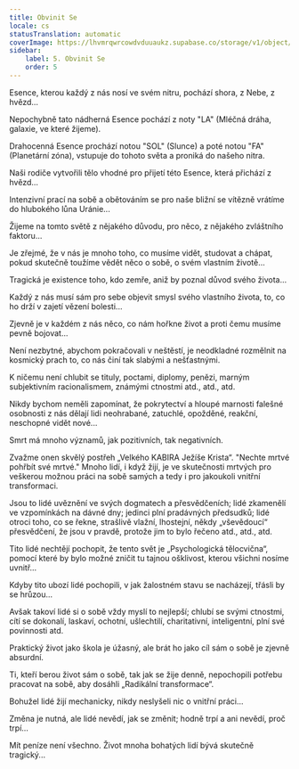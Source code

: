 ```yaml
---
title: Obvinit Se
locale: cs
statusTranslation: automatic
coverImage: https://lhvmrqwrcowdvduuaukz.supabase.co/storage/v1/object/public/strapi-uploads/small_cover-tratado-de-psicologia-revolucionaria.webp-5e15e1cec4e0ebebcde5d7fc7565d8fd.webp
sidebar:
    label: 5. Obvinit Se
    order: 5
---
```

Esence, kterou každý z nás nosí ve svém nitru, pochází shora, z Nebe, z hvězd...

Nepochybně tato nádherná Esence pochází z noty "LA" (Mléčná dráha, galaxie, ve které žijeme).

Drahocenná Esence prochází notou "SOL" (Slunce) a poté notou "FA" (Planetární zóna), vstupuje do tohoto světa a proniká do našeho nitra.

Naši rodiče vytvořili tělo vhodné pro přijetí této Esence, která přichází z hvězd...

Intenzivní prací na sobě a obětováním se pro naše bližní se vítězně vrátíme do hlubokého lůna Uránie...

Žijeme na tomto světě z nějakého důvodu, pro něco, z nějakého zvláštního faktoru...

Je zřejmé, že v nás je mnoho toho, co musíme vidět, studovat a chápat, pokud skutečně toužíme vědět něco o sobě, o svém vlastním životě...

Tragická je existence toho, kdo zemře, aniž by poznal důvod svého života...

Každý z nás musí sám pro sebe objevit smysl svého vlastního života, to, co ho drží v zajetí vězení bolesti...

Zjevně je v každém z nás něco, co nám hořkne život a proti čemu musíme pevně bojovat...

Není nezbytné, abychom pokračovali v neštěstí, je neodkladné rozmělnit na kosmický prach to, co nás činí tak slabými a nešťastnými.

K ničemu není chlubit se tituly, poctami, diplomy, penězi, marným subjektivním racionalismem, známými ctnostmi atd., atd., atd.

Nikdy bychom neměli zapomínat, že pokrytectví a hloupé marnosti falešné osobnosti z nás dělají lidi neohrabané, zatuchlé, opožděné, reakční, neschopné vidět nové...

Smrt má mnoho významů, jak pozitivních, tak negativních.

Zvažme onen skvělý postřeh „Velkého KABIRA Ježíše Krista“. "Nechte mrtvé pohřbít své mrtvé." Mnoho lidí, i když žijí, je ve skutečnosti mrtvých pro veškerou možnou práci na sobě samých a tedy i pro jakoukoli vnitřní transformaci.

Jsou to lidé uvěznění ve svých dogmatech a přesvědčeních; lidé zkamenělí ve vzpomínkách na dávné dny; jedinci plní pradávných předsudků; lidé otroci toho, co se řekne, strašlivě vlažní, lhostejní, někdy „vševědoucí“ přesvědčení, že jsou v pravdě, protože jim to bylo řečeno atd., atd., atd.

Tito lidé nechtějí pochopit, že tento svět je „Psychologická tělocvična“, pomocí které by bylo možné zničit tu tajnou ošklivost, kterou všichni nosíme uvnitř...

Kdyby tito ubozí lidé pochopili, v jak žalostném stavu se nacházejí, třásli by se hrůzou...

Avšak takoví lidé si o sobě vždy myslí to nejlepší; chlubí se svými ctnostmi, cítí se dokonalí, laskaví, ochotní, ušlechtilí, charitativní, inteligentní, plní své povinnosti atd.

Praktický život jako škola je úžasný, ale brát ho jako cíl sám o sobě je zjevně absurdní.

Ti, kteří berou život sám o sobě, tak jak se žije denně, nepochopili potřebu pracovat na sobě, aby dosáhli „Radikální transformace“.

Bohužel lidé žijí mechanicky, nikdy neslyšeli nic o vnitřní práci...

Změna je nutná, ale lidé nevědí, jak se změnit; hodně trpí a ani nevědí, proč trpí...

Mít peníze není všechno. Život mnoha bohatých lidí bývá skutečně tragický...

